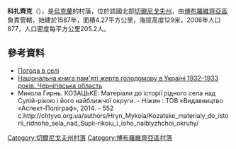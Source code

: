 {{coord|50|38|3|N|31|38|38|E|scale:100000|display=title}}

'''科扎齊克'''（{{lang-uk|Козацьке}}），是[[烏克蘭|烏克蘭]]的村落，位於該國北部[[切爾尼戈夫州|切爾尼戈夫州]]，由[[博布羅維齊亞區|博布羅維齊亞區]]負責管轄，始建於1587年，面積4.27平方公里，海拔高度129米，2006年人口877，人口密度每平方公里205.2人。

==參考資料==
* [http://weather.in.ua/ua/chernigovskaja/10956 Погода в селі ]
* [https://www.webcitation.org/query?id=1335807568032356&url=www.memory.gov.ua/data/upload/publication/main/ua/1090/45.pdf Національна книга пам'яті жертв голодомору в Україні 1932–1933 років. Чернігівська область]
* Микола Гирнь. КОЗАЦЬКЕ: Матеріали до історії рідного села над Супій-рікою і його найближчої округи. - Ніжин : ТОВ «Видавництво «Аспект-Поліграф», 2014. - 552 с.http://chtyvo.org.ua/authors/Hryn_Mykola/Kozatske_materialy_do_istorii_ridnoho_sela_nad_Supii-rikoiu_i_ioho_naiblyzhchoi_okruhy/

[[Category:切爾尼戈夫州村落|Category:切爾尼戈夫州村落]]
[[Category:博布羅維齊亞區村落|Category:博布羅維齊亞區村落]]


{{Chernihiv-geo-stub}}